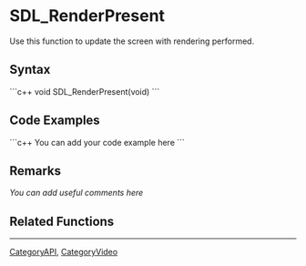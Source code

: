 <!-- pragma section-numbers off -->
<!-- pragma disable-camelcase -->

= SDL_RenderPresent =
Use this function to update the screen with rendering performed.


== Syntax ==
```c++
void SDL_RenderPresent(void)
```

== Code Examples ==
```c++
You can add your code example here
```

== Remarks ==
''You can add useful comments here''

== Related Functions ==


----
[[CategoryAPI]], [[CategoryVideo]]
